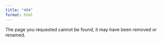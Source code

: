 ```yaml
---
title: "404"
format: html
---
```


The page you requested cannot be found, it may have been removed or renamed.
